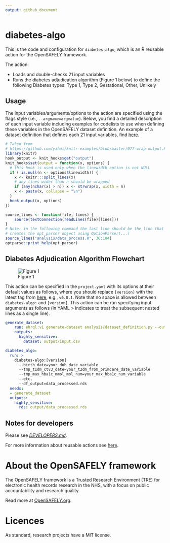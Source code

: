 ```yaml
---
output: github_document
---
```


<!-- README.md is generated from README.Rmd. 
Please edit that file and rerun in R `rmarkdown::render('README.Rmd')` -->

# diabetes-algo

This is the code and configuration for `diabetes-algo`, which is an R reusable action for the OpenSAFELY framework.

The action:

- Loads and double-checks 21 input variables
- Runs the diabetes adjudication algorithm (Figure 1 below) to define the following Diabetes types: Type 1, Type 2, Gestational, Other, Unlikely

## Usage

The input variables/arguments/options to the action are specified using the flags style (i.e., `--argname=argvalue`).
Below, you find a detailed description of each input variable including examples for codelists to use when defining these variables in the OpenSAFELY dataset definition.
An example of a dataset definition that defines each 21 input variables, find [here](https://github.com/alainamstutz/diabetes-algo/blob/main/analysis/dataset_definition.py). 
```r
# Taken from
# https://github.com/yihui/knitr-examples/blob/master/077-wrap-output.Rmd
library(knitr)
hook_output <- knit_hooks$get("output")
knit_hooks$set(output = function(x, options) {
  # this hook is used only when the linewidth option is not NULL
  if (!is.null(n <- options$linewidth)) {
    x <- knitr:::split_lines(x)
    # any lines wider than n should be wrapped
    if (any(nchar(x) > n)) x <- strwrap(x, width = n)
    x <- paste(x, collapse = "\n")
  }
  hook_output(x, options)
})
```
```r
source_lines <- function(file, lines) {
    source(textConnection(readLines(file)[lines]))
}
# Note: in the following command the last line should be the line that
# creates the opt_parser object using OptionParser(...)
source_lines("analysis/data_process.R", 30:104)
optparse::print_help(opt_parser)
```

## Diabetes Adjudication Algorithm Flowchart

![Figure 1](diabetes-algo_fig.png)

This action can be specified in the `project.yaml` with its options at their default values as follows, 
where you should replace `[version]` with the latest tag from 
[here](xy), e.g., `v0.0.1`. 
Note that no space is allowed between `diabetes-algo:` and `[version]`.
This action can be run specifying input arguments as follows (in YAML > indicates to treat the subsequent nested lines as a single line).

```yaml
generate_dataset:
    run: ehrql:v1 generate-dataset analysis/dataset_definition.py --output output/input.csv
    outputs:
      highly_sensitive:
        dataset: output/input.csv

diabetes_algo:
  run: >
    diabetes-algo:[version]
      --birth_date=your_dob_date_variable
      --tmp_t1dm_ctv3_date=your_t2dm_from_primcare_date_variable
      --tmp_max_hba1c_mmol_mol_num=your_max_hba1c_num_variable
      --etc.
      --df_output=data_processed.rds
  needs:
  - generate_dataset
  outputs:
    highly_sensitive:
      rds: output/data_processed.rds
```

## Notes for developers

Please see [_DEVELOPERS.md_](DEVELOPERS.md).

For more information about reusable actions see [here](https://docs.opensafely.org/actions-reusable/).

# About the OpenSAFELY framework

The OpenSAFELY framework is a Trusted Research Environment (TRE) for electronic
health records research in the NHS, with a focus on public accountability and
research quality.

Read more at [OpenSAFELY.org](https://opensafely.org).

# Licences
As standard, research projects have a MIT license. 
